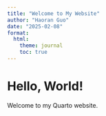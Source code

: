 ```yaml
---
title: "Welcome to My Website"
author: "Haoran Guo"
date: "2025-02-08"
format:
  html:
    theme: journal
    toc: true
---
```

# Hello, World!  
Welcome to my Quarto website.  